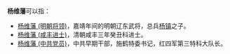 '''杨维藩'''可以指：

*[[杨维藩_(明朝将领)|杨维藩 (明朝将领)]]，嘉靖年间的明朝辽东武将，总兵[[杨镇|杨镇]]之子。
*[[杨维藩_(咸丰进士)|杨维藩 (咸丰进士)]]，清朝咸丰三年癸丑科进士。
*[[杨维藩_(中共党员)|杨维藩 (中共党员)]]，中共早期干部，施鹤特委书记，红四军第三特科大队长。


{{disambig|W维|Cat=三字杨姓人名消歧义}}